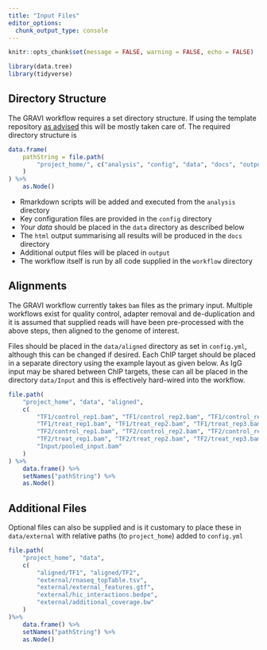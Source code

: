 ```yaml
---
title: "Input Files"
editor_options:
  chunk_output_type: console
---
```


```r
knitr::opts_chunk$set(message = FALSE, warning = FALSE, echo = FALSE)
```

```r
library(data.tree)
library(tidyverse)
```

## Directory Structure

The GRAVI workflow requires a set directory structure. 
If using the template repository [as advised](quickstart.html) this will be mostly taken care of.
The required directory structure is

```r
data.frame(
    pathString = file.path(
        "project_home/", c("analysis", "config", "data", "docs", "output", "workflow")
    )
) %>% 
    as.Node()
```

- Rmarkdown scripts will be added and executed from the `analysis` directory
- Key configuration files are provided in the `config` directory
- *Your data* should be placed in the `data` directory as described below
- The `html` output summarising all results will be produced in the `docs` directory
- Additional output files will be placed in `output`
- The workflow itself is run by all code supplied in the `workflow` directory

## Alignments

The GRAVI workflow currently takes `bam` files as the primary input.
Multiple workflows exist for quality control, adapter removal and de-duplication and it is assumed that supplied reads will have been pre-processed with the above steps, then aligned to the genome of interest.

Files should be placed in the `data/aligned` directory as set in `config.yml`, although this can be changed if desired.
Each ChIP target should be placed in a separate directory using the example layout as given below.
As IgG input may be shared between ChIP targets, these can all be placed in the directory `data/Input` and this is effectively hard-wired into the workflow.

```r
file.path(
    "project_home", "data", "aligned", 
    c(
        "TF1/control_rep1.bam", "TF1/control_rep2.bam", "TF1/control_rep3.bam",
        "TF1/treat_rep1.bam", "TF1/treat_rep2.bam", "TF1/treat_rep3.bam",
        "TF2/control_rep1.bam", "TF2/control_rep2.bam", "TF2/control_rep3.bam",
        "TF2/treat_rep1.bam", "TF2/treat_rep2.bam", "TF2/treat_rep3.bam",
        "Input/pooled_input.bam"
    )
) %>% 
    data.frame() %>% 
    setNames("pathString") %>% 
    as.Node()
```

## Additional Files

Optional files can also be supplied and is it customary to place these in `data/external` with relative paths (to `project_home`) added to `config.yml`

```r
file.path(
    "project_home", "data",
    c(
        "aligned/TF1", "aligned/TF2",
        "external/rnaseq_topTable.tsv",
        "external/external_features.gtf",
        "external/hic_interactions.bedpe",
        "external/additional_coverage.bw"
    )
)%>% 
    data.frame() %>% 
    setNames("pathString") %>% 
    as.Node()
```

